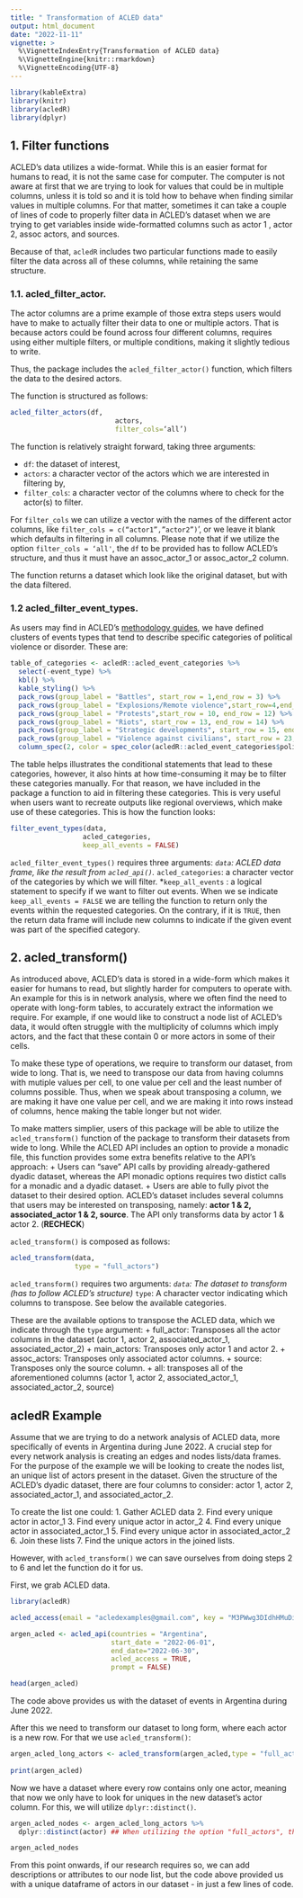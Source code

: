 ```yaml
---
title: " Transformation of ACLED data"
output: html_document
date: "2022-11-11"
vignette: >
  %\VignetteIndexEntry{Transformation of ACLED data}
  %\VignetteEngine{knitr::rmarkdown}
  %\VignetteEncoding{UTF-8}
---
```


```r
library(kableExtra)
library(knitr)
library(acledR)
library(dplyr)
```


## 1. Filter functions

ACLED’s data utilizes a wide-format. While this is an easier format for humans to read, it is not the same case for computer. The computer is not aware at first that we are trying to look for values that could be in multiple columns, unless it is told so and it is told how to behave when finding similar values in multiple columns. For that matter, sometimes it can take a couple of lines of code to properly filter data in ACLED's dataset when we are trying to get variables inside wide-formatted columns such as actor 1 , actor 2, assoc actors, and sources.

Because of that, `acledR` includes two particular functions made to easily filter the data across all of these columns, while retaining the same structure. 

### 1.1. acled_filter_actor. 

The actor columns are a prime example of those extra steps users would have to make to actually filter their data to one or multiple actors. That is because actors could be found across four different columns, requires using either multiple filters, or multiple conditions, making it slightly tedious to write. 

Thus, the package includes the `acled_filter_actor()` function, which filters the data to the desired actors. 

The function is structured as follows:

```r

acled_filter_actors(df,
		    	          actors, 
			              filter_cols=‘all’)

```

The function is relatively straight forward, taking three arguments: 

* `df`: the dataset of interest, 
* `actors`: a character vector of the actors which we are interested in filtering by,
* `filter_cols`: a character vector of the columns where to check for the actor(s) to filter. 

For `filter_cols` we can utilize a vector with the names of the different actor columns, like `filter_cols = c(“actor1”,”actor2”)`’, or we leave it blank which defaults in filtering in all columns. Please note that if we utilize the option `filter_cols = ‘all'`,  the `df` to be provided has to follow ACLED’s structure, and thus it must have an assoc_actor_1 or assoc_actor_2 column.

The function returns a dataset which look like the original dataset, but with the data filtered. 

### 1.2 acled_filter_event_types.

As users may find in ACLED’s [methodology guides](https://acleddata.com/download/2827/), we have defined clusters of events types that tend to describe specific categories of political violence or disorder. These are:


```r

table_of_categories <- acledR::acled_event_categories %>%
  select(-event_type) %>%
  kbl() %>%
  kable_styling() %>%
  pack_rows(group_label = "Battles", start_row = 1,end_row = 3) %>%
  pack_rows(group_label = "Explosions/Remote violence",start_row=4,end_row = 9) %>%
  pack_rows(group_label = "Protests",start_row = 10, end_row = 12) %>%
  pack_rows(group_label = "Riots", start_row = 13, end_row = 14) %>%
  pack_rows(group_label = "Strategic developments", start_row = 15, end_row = 22) %>%
  pack_rows(group_label = "Violence against civilians", start_row = 23, end_row = 25) %>%
  column_spec(2, color = spec_color(acledR::acled_event_categories$political_violence))

```

The table helps illustrates the conditional statements that lead to these categories, however, it also hints at how time-consuming it may be to filter these categories manually. For that reason, we have included in the package a function to aid in filtering these categories. This is very useful when users want to recreate outputs like regional overviews, which make use of these categories. This is how the function looks:

``` r
filter_event_types(data,
                  acled_categories,
                  keep_all_events = FALSE)
```

`acled_filter_event_types()` requires three arguments:
*`data`: ACLED data frame, like the result from `acled_api()`.
*`acled_categories`: a character vector of the categories by which we will filter.
*`keep_all_events` : a logical statement to specify if we want to filter out events. When we se indicate `keep_all_events = FALSE` we are telling the function to return only the events within the requested categories. On the contrary, if it is `TRUE`, then the return data frame will include new columns to indicate if the given event was part of the specified category. 


## 2. acled_transform()

As introduced above, ACLED's data is stored in a wide-form which makes it easier for humans to read, but slightly harder for computers to operate with. An example for this is in network analysis, where we often find the need to operate with long-form tables, to accurately extract the information we require. For example, if one would like to construct a node list of ACLED's data, it would often struggle with the multiplicity of columns which imply actors, and the fact that these contain 0 or more actors in some of their cells. 

To make these type of operations, we require to transform our dataset, from wide to long. That is, we need to transpose our data from having columns with mutiple values per cell, to one value per cell and the least number of columns possible. Thus, when we speak about transposing a column, we are making it have one value per cell, and we are making it into rows instead of columns, hence making the table longer but not wider. 

To make matters simplier, users of this package will be able to utilize the `acled_transform()` function of the package to transform their datasets from wide to long. While the ACLED API includes an option to provide a monadic file, this function provides some extra benefits relative to the API's approach:
  + Users can "save" API calls by providing already-gathered dyadic dataset, whereas the API monadic options requires two distict calls for a monadic and a dyadic dataset. 
  + Users are able to fully pivot the dataset to their desired option. ACLED's dataset includes several columns that users may be interested on transposing, namely: **actor 1 & 2, associated_actor 1 & 2, source**. The API only transforms data by actor 1 & actor 2. (**RECHECK**)

`acled_transform()` is composed as follows:

```r

acled_transform(data, 
                type = "full_actors") 

```

`acled_transform()` requires two arguments:
*`data`: The dataset to transform (has to follow ACLED's structure)
*`type`: A character vector indicating which columns to transpose. See below the available categories. 

These are the available options to transpose the ACLED data, which we indicate through the `type` argument:
  + full_actor: Transposes all the actor columns in the dataset (actor 1, actor 2, associated_actor_1, associated_actor_2)
  + main_actors: Transposes only actor 1 and actor 2. 
  + assoc_actors: Transposes only associated actor columns. 
  + source: Transposes only the source column. 
  + all: transposes all of the aforementioned columns (actor 1, actor 2, associated_actor_1, associated_actor_2, source)


## acledR Example

Assume that we are trying to do a network analysis of ACLED data, more specifically of events in Argentina during June 2022. A crucial step for every network analysis is creating an edges and nodes lists/data frames. For the purpose of the example we will be looking to create the nodes list, an unique list of actors present in the dataset. Given the structure of the ACLED's dyadic dataset, there are four columns to consider: actor 1, actor 2, associated_actor_1, and associated_actor_2. 

To create the list one could:
 1. Gather ACLED data
 2. Find every unique actor in actor_1
 3. Find every unique actor in actor_2
 4. Find every unique actor in associated_actor_1
 5. Find every unique actor in associated_actor_2
 6. Join these lists
 7.  Find the unique actors in the joined lists. 

However, with `acled_transform()` we can save ourselves from doing steps 2 to 6 and let the function do it for us. 

First, we grab ACLED data. 

```r
library(acledR)

acled_access(email = "acledexamples@gmail.com", key = "M3PWwg3DIdhHMuDiilp5") #  This is an example, you will need to input your credentials.

argen_acled <- acled_api(countries = "Argentina",
                         start_date = "2022-06-01",
                         end_date="2022-06-30", 
                         acled_access = TRUE,
                         prompt = FALSE)

head(argen_acled)

```

The code above provides us with the dataset of events in Argentina during June 2022. 

After this we need to transform our dataset to long form, where each actor is a new row. For that we use `acled_transform()`:

```r

argen_acled_long_actors <- acled_transform(argen_acled,type = "full_actors")
  
print(argen_acled)
```

Now we have a dataset where every row contains only one actor, meaning that now we only have to look for uniques in the new dataset's actor column. For this, we will utilize `dplyr::distinct()`. 

```r

argen_acled_nodes <- argen_acled_long_actors %>%
  dplyr::distinct(actor) ## When utilizing the option "full_actors", the actors will be stored in the column named "actor"

argen_acled_nodes 

```

From this point onwards, if our research requires so, we can add descriptions or attributes to our node list, but the code above provided us with a unique dataframe of actors in our dataset - in just a few lines of code. 

